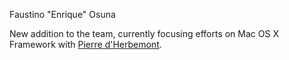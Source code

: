 Faustino "Enrique" Osuna

New addition to the team, currently focusing efforts on Mac OS X Framework with [[User:Pdherbemont|Pierre d'Herbemont]].